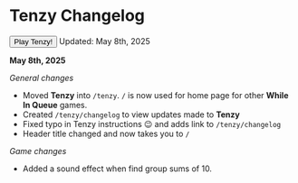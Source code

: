 
# Tenzy Changelog

<Link href="/tenzy">
  <button className="btn btn-md btn-primary w-full">Play Tenzy!</button>
</Link>
Updated: May 8th, 2025

**May 8th, 2025**

_General changes_

- Moved **Tenzy** into `/tenzy`. `/` is now used for home page for other **While In Queue** games.
- Created `/tenzy/changelog` to view updates made to **Tenzy**
- Fixed typo in Tenzy instructions 😉 and adds link to `/tenzy/changelog`
- Header title changed and now takes you to `/`

_Game changes_

- Added a sound effect when find group sums of 10.

